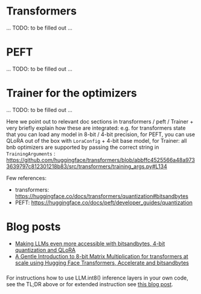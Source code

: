 # Transformers

... TODO: to be filled out ...

# PEFT

... TODO: to be filled out ...

# Trainer for the optimizers

... TODO: to be filled out ...

Here we point out to relevant doc sections in transformers / peft / Trainer + very briefly explain how these are integrated:
e.g. for transformers state that you can load any model in 8-bit / 4-bit precision, for PEFT, you can use QLoRA out of the box with `LoraConfig` + 4-bit base model, for Trainer: all bnb optimizers are supported by passing the correct string in `TrainingArguments` : https://github.com/huggingface/transformers/blob/abbffc4525566a48a9733639797c812301218b83/src/transformers/training_args.py#L134

Few references:

- transformers: https://huggingface.co/docs/transformers/quantization#bitsandbytes
- PEFT: https://huggingface.co/docs/peft/developer_guides/quantization

# Blog posts

- [Making LLMs even more accessible with bitsandbytes, 4-bit quantization and QLoRA](https://huggingface.co/blog/4bit-transformers-bitsandbytes)
- [A Gentle Introduction to 8-bit Matrix Multiplication for transformers at scale using Hugging Face Transformers, Accelerate and bitsandbytes](https://huggingface.co/blog/hf-bitsandbytes-integration)
###

For instructions how to use LLM.int8() inference layers in your own code, see the TL;DR above or for extended instruction see [this blog post](https://huggingface.co/blog/hf-bitsandbytes-integration).
